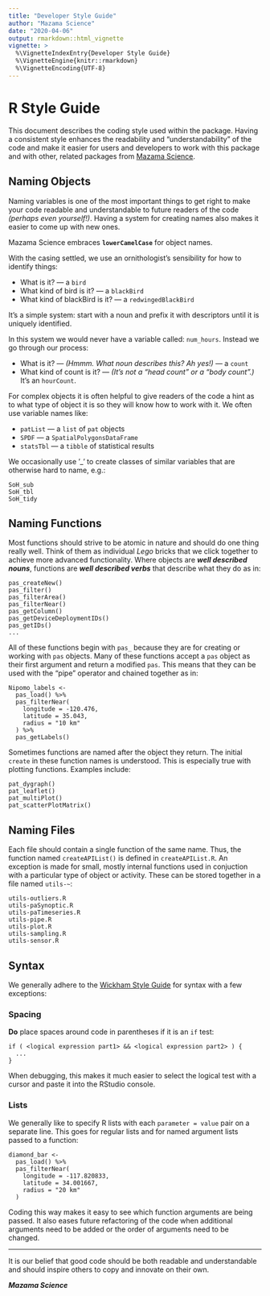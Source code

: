 ```yaml
---
title: "Developer Style Guide"
author: "Mazama Science"
date: "2020-04-06"
output: rmarkdown::html_vignette
vignette: >
  %\VignetteIndexEntry{Developer Style Guide}
  %\VignetteEngine{knitr::rmarkdown}
  %\VignetteEncoding{UTF-8}
---
```


# R Style Guide

This document describes the coding style used within the package.  Having a
consistent style enhances the readability and "understandability" of the code 
and make it easier for users and developers to work with this package and
with other, related packages from [Mazama Science](http://mazamascience.com).

## Naming Objects

Naming variables is one of the most important things to get right to make your 
code readable and understandable to future readers of the code _(perhaps even 
yourself!)_. Having a system for creating names also makes it easier to come up 
with new ones.

Mazama Science embraces **`lowerCamelCase`** for object names.

With the casing settled, we use an ornithologist’s sensibility for how to 
identify things:

* What is it? — a `bird`
* What kind of bird  is it? — a `blackBird`
* What kind of blackBird  is it? — a `redwingedBlackBird`

It’s a simple system:  start with a noun and prefix it with descriptors until 
it is uniquely identified.

In this system we would never have a variable called: `num_hours`. Instead we go 
through our process:

* What is it? — _(Hmmm. What noun describes this? Ah yes!)_ — a `count`
* What kind of count  is it? — _(It's not a "head count" or a "body count".)_ 
It's an `hourCount`.

For complex objects it is often helpful to give readers of the code a hint as to 
what type of object it is so they will know how to work with it. We often use 
variable names like:

* `patList`  — a `list` of `pat` objects
* `SPDF`  — a `SpatialPolygonsDataFrame`
* `statsTbl`  — a `tibble` of statistical results

We occasionally use ‘_’ to create classes of similar variables that are 
otherwise hard to name, e.g.:

```
SoH_sub
SoH_tbl
SoH_tidy
```

## Naming Functions

Most functions should strive to be atomic in nature and should do one thing 
really well. Think of them as individual _Lego_ bricks that we click together
to achieve more advanced functionality. Where objects are _**well described nouns**_, 
functions are _**well described verbs**_ that describe what they do as in:

```
pas_createNew()
pas_filter()
pas_filterArea()
pas_filterNear()
pas_getColumn()
pas_getDeviceDeploymentIDs()
pas_getIDs()
...
```

All of these functions begin with `pas_` because they are for creating or working
with `pas` objects. Many of these functions accept a `pas` object as their first 
argument and return a modified `pas`. This means that they can be used with the
"pipe" operator and chained together as in:

```
Nipomo_labels <-
  pas_load() %>%
  pas_filterNear(
    longitude = -120.476,
    latitude = 35.043,
    radius = "10 km"
  ) %>%
  pas_getLabels()
```  

Sometimes functions are named after the object they return. The initial 
`create` in these function names is understood. This is especially true with 
plotting functions. Examples include:

```
pat_dygraph()
pat_leaflet()
pat_multiPlot()
pat_scatterPlotMatrix()
```

## Naming Files

Each file should contain a single function of the same name. Thus, the function 
named `createAPIList()` is defined in `createAPIList.R`. An exception is made
for small, mostly internal functions used in conjuction with a particular type
of object or activity. These can be stored together in a file named `utils-~`:

```
utils-outliers.R
utils-paSynoptic.R
utils-paTimeseries.R
utils-pipe.R
utils-plot.R
utils-sampling.R
utils-sensor.R
```

## Syntax

We generally adhere to the [Wickham Style Guide](http://adv-r.had.co.nz/Style.html) 
for syntax with a few exceptions:

### Spacing

**Do** place spaces around code in parentheses if it is an `if` test:

```
if ( <logical expression part1> && <logical expression part2> ) {
  ...
}
```

When debugging, this makes it much easier to select the logical test with a 
cursor and paste it into the RStudio console.

### Lists

We generally like to specify R lists with each `parameter = value` pair on a 
separate line. This goes for regular lists and for named argument lists passed 
to a function:

```
diamond_bar <-
  pas_load() %>%
  pas_filterNear(
    longitude = -117.820833,
    latitude = 34.001667, 
    radius = "20 km"
  )
```

Coding this way makes it easy to see which function arguments are being passed.
It also eases future refactoring of the code when additional arguments need to
be added or the order of arguments need to be changed.

-----

It is our belief that good code should be both readable and understandable and
should inspire others to copy and innovate on their own.

**_Mazama Science_**


